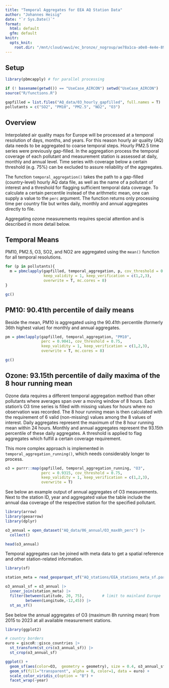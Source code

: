 ```yaml
---
title: "Temporal Aggregates for EEA AQ Station Data"
author: "Johannes Heisig"
date: "`r Sys.Date()`"
format: 
  html: default
  gfm: default
knitr:
  opts_knit:
    root.dir: "/mnt/cloud/wwu1/ec_bronze/_nogroup/ae78a1ca-a0e8-4e4e-8992-69c34947db65/UseCase_AIRCON"
---
```

## Setup

```r
library(pbmcapply) # for parallel processing

if (! basename(getwd()) == "UseCase_AIRCON") setwd("UseCase_AIRCON")
source("R/functions.R") 

gapfilled = list.files("AQ_data/03_hourly_gapfilled", full.names = T)
pollutants = c("SO2", "PM10", "PM2.5", "NO2", "O3")
```

## Overview

Interpolated air quality maps for Europe will be processed at a temporal resolution of days, months, and years. For this reason hourly air quality (AQ) data needs to be aggregated to coarse temporal steps. Hourly PM2.5 time series were previously gap-filled. In the aggregation process the temporal coverage of each pollutant and measurement station is assessed at daily, monthly and annual level. Time series with coverage below a certain threshold (e.g. 75\%) can be excluded to assure reliability of the aggregates. 

The function `temporal_aggregation()` takes the path to a gap-filled (country-level) hourly AQ data file, as well as the name of a pollutant of interest and a threshold for flagging sufficient temporal data coverage. To calculate a certain percentile instead of the arithmetic mean, one can supply a value to the `perc` argument. The function returns only processing time per country file but writes daily, monthly and annual aggregates directly to file.

Aggregating ozone measurements requires special attention and is described in more detail below.

## Temporal Means

PM10, PM2.5, O3, SO2, and NO2 are aggregated using the `mean()` function for all temporal resolutions.

```r
for (p in pollutants){
  m = pbmclapply(gapfilled, temporal_aggregation, p, cov_threshold = 0.75,
                 keep_validity = 1, keep_verification = c(1,2,3),
                 overwrite = T, mc.cores = 8)
}
```

```r
gc()
```


## PM10: 90.41th percentile of daily means

Beside the mean, PM10 is aggregated using the 90.41th percentile (formerly 36th highest value) for monthly and annual aggregates.

```r
pm = pbmclapply(gapfilled, temporal_aggregation, "PM10", 
                perc = 0.9041, cov_threshold = 0.75,
                keep_validity = 1, keep_verification = c(1,2,3),
                overwrite = T, mc.cores = 8)
```

```r
gc()
```

## Ozone: 93.15th percentile of daily maxima of the 8 hour running mean

Ozone data requires a different temporal aggregation method than other pollutants where averages span over a moving window of 8 hours. Each station's O3 time series is filled with missing values for hours where no observation was recorded. The 8 hour running mean is then calculated with the requirement of 6 valid (non-missing) values among the 8 values of interest.
Daily aggregates represent the maximum of the 8 hour running mean within 24 hours. Monthly and annual aggregates represent the 93.15th percentile of these daily aggregates. A threshold is applied to flag aggregates which fulfill a certain coverage requirement.

This more complex approach is implemented in `temporal_aggregation_running()`, which needs considerably longer to process.

```r
o3 = purrr::map(gapfilled, temporal_aggregation_running, "O3",
                perc = 0.9315, cov_threshold = 0.75, 
                keep_validity = 1, keep_verification = c(1,2,3),
                overwrite = T)
```

See below an example output of annual aggregates of O3 measurements. Next to the station ID, year and aggregated value the table include the annual daa coverage of the respective station for the specified pollutant.

```r
library(arrow)
library(geoarrow)
library(dplyr)

o3_annual = open_dataset("AQ_data/06_annual/O3_max8h_perc") |> 
  collect()

head(o3_annual) 
```

Temporal aggregates can be joined with meta data to get a spatial reference and other station-related information.

```r
library(sf)

station_meta = read_geoparquet_sf("AQ_stations/EEA_stations_meta_sf.parquet")  

o3_annual_sf = o3_annual |> 
  inner_join(station_meta) |> 
  filter(between(Latitude, 20, 75),        # limit to mainland Europe
         between(Longitude,-12,45)) |> 
  st_as_sf()
```

See below the annual aggregates of O3 (maximum 8h running mean) from 2015 to 2023 at all available measurement stations.

```r
library(ggplot2)

# country borders
euro = giscoR::gisco_countries |>   
  st_transform(st_crs(o3_annual_sf)) |> 
  st_crop(o3_annual_sf)

ggplot() +
  geom_sf(aes(color=O3,  geometry = geometry), size = 0.4, o3_annual_sf) +
  geom_sf(fill="transparent", alpha = 0, color=1, data = euro) +
  scale_color_viridis_c(option = "B") +
  facet_wrap(~year)
```








